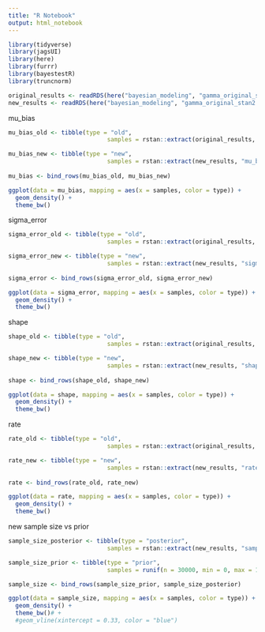 ```yaml
---
title: "R Notebook"
output: html_notebook
---
```


```r
library(tidyverse)
library(jagsUI)
library(here)
library(furrr)
library(bayestestR)
library(truncnorm)
```

```r
original_results <- readRDS(here("bayesian_modeling", "gamma_original_stan.rds"))
new_results <- readRDS(here("bayesian_modeling", "gamma_original_stan2.rds"))
```

mu_bias
```r
mu_bias_old <- tibble(type = "old", 
                            samples = rstan::extract(original_results, "mu_bias")[[1]])

mu_bias_new <- tibble(type = "new", 
                            samples = rstan::extract(new_results, "mu_bias")[[1]])
  
mu_bias <- bind_rows(mu_bias_old, mu_bias_new)

ggplot(data = mu_bias, mapping = aes(x = samples, color = type)) +
  geom_density() +
  theme_bw()
```

sigma_error
```r
sigma_error_old <- tibble(type = "old", 
                            samples = rstan::extract(original_results, "sigma_error")[[1]])

sigma_error_new <- tibble(type = "new", 
                            samples = rstan::extract(new_results, "sigma_error")[[1]])
  
sigma_error <- bind_rows(sigma_error_old, sigma_error_new)

ggplot(data = sigma_error, mapping = aes(x = samples, color = type)) +
  geom_density() +
  theme_bw()
```

shape
```r
shape_old <- tibble(type = "old", 
                            samples = rstan::extract(original_results, "shape")[[1]])

shape_new <- tibble(type = "new", 
                            samples = rstan::extract(new_results, "shape")[[1]])
  
shape <- bind_rows(shape_old, shape_new)

ggplot(data = shape, mapping = aes(x = samples, color = type)) +
  geom_density() +
  theme_bw()
```

rate
```r
rate_old <- tibble(type = "old", 
                            samples = rstan::extract(original_results, "rate")[[1]])

rate_new <- tibble(type = "new", 
                            samples = rstan::extract(new_results, "rate")[[1]])
  
rate <- bind_rows(rate_old, rate_new)

ggplot(data = rate, mapping = aes(x = samples, color = type)) +
  geom_density() +
  theme_bw()
```

new sample size vs prior
```r
sample_size_posterior <- tibble(type = "posterior", 
                            samples = rstan::extract(new_results, "sample_size")[[1]]/428)

sample_size_prior <- tibble(type = "prior", 
                            samples = runif(n = 30000, min = 0, max = 1))

sample_size <- bind_rows(sample_size_prior, sample_size_posterior)

ggplot(data = sample_size, mapping = aes(x = samples, color = type)) +
  geom_density() +
  theme_bw()# +
  #geom_vline(xintercept = 0.33, color = "blue")
```


